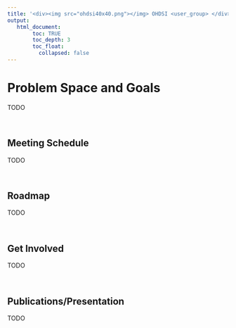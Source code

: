 ```yaml
---
title: '<div><img src="ohdsi40x40.png"></img> OHDSI <user_group> </div>'
output:
   html_document:
        toc: TRUE
        toc_depth: 3
        toc_float:
          collapsed: false
---
```



# **Problem Space and Goals**

TODO

<br>

##   **Meeting Schedule**

TODO

<br>

## **Roadmap**

TODO

<br>

## **Get Involved**

TODO

<br> 

## **Publications/Presentation**

TODO

<br>

